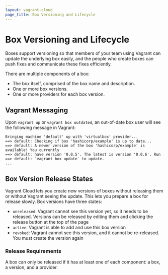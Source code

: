 ```yaml
---
layout: vagrant-cloud
page_title: Box Versioning and Lifecycle
---
```


# Box Versioning and Lifecycle

Boxes support versioning so that members of your team using Vagrant can
update the underlying box easily, and the people who create boxes can
push fixes and communicate these fixes efficiently.

There are multiple components of a box:

- The box itself, comprised of the box name and description.
- One or more box versions.
- One or more providers for each box version.

## Vagrant Messaging

Upon `vagrant up` or `vagrant box outdated`, an out-of-date box
user will see the following message in Vagrant:

    Bringing machine 'default' up with 'virtualbox' provider...
    ==> default: Checking if box 'hashicorp/example' is up to date...
    ==> default: A newer version of the box 'hashicorp/example' is available! You currently
    ==> default: have version '0.0.5'. The latest is version '0.0.6'. Run
    ==> default: `vagrant box update` to update.
    ...

## Box Version Release States

Vagrant Cloud lets you create new versions of boxes without
releasing them or without Vagrant seeing the update. This lets you prepare
a box for release slowly. Box versions have three states:

- `unreleased`: Vagrant cannot see this version yet, so it needs
  to be released. Versions can be released by editing them and clicking
  the release button at the top of the page
- `active`: Vagrant is able to add and use this box version
- `revoked`: Vagrant cannot see this version, and it cannot be re-released.
  You must create the version again

### Release Requirements

A box can only be released if it has at least one of each component: a
box, a version, and a provider.
